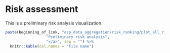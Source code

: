 # Risk assessment

This is a preliminary risk analysis visualization.

```r
paste(beginning_of_link, "esp_data_aggregation/risk_ranking/plot_all_risk'>",
                  "Preliminary risk analysis", 
                  "</a>", sep = "") %>%
  knitr::kable(col.names = "File name")
```

